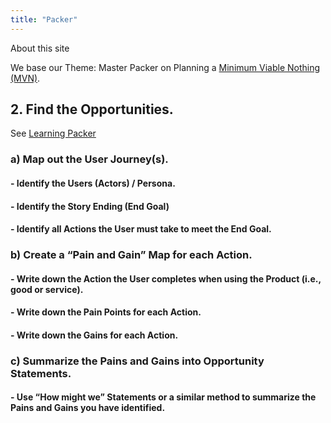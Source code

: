 ```yaml
---
title: "Packer"
---
```


About this site

We base our Theme: Master Packer on Planning a [Minimum Viable Nothing (MVN)](https://github.com/vanHeemstraSystems/minimum-viable-nothing).

## 2. Find the **Opportunities**.

See [Learning Packer](https://vanheemstrasystems.github.io/learning-packer)

### a) Map out the **User Journey(s)**.

#### - Identify the **Users** (Actors) / Persona.

#### - Identify the Story Ending (**End Goal**)

#### - Identify all **Actions** the User must take to meet the End Goal.

### b) Create a "**Pain and Gain**" Map for each Action.

#### - Write down the **Action** the User completes when using the Product (i.e., good or service).

#### - Write down the **Pain Points** for each Action.

#### - Write down the **Gains** for each Action.

### c) Summarize the Pains and Gains into **Opportunity Statements**.

#### - Use "**How might we**" Statements or a similar method to summarize the Pains and Gains you have identified.
